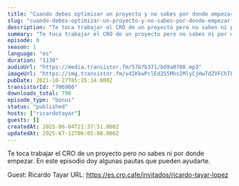 ```yaml
---
title: "Cuando debes optimizar un proyecto y no sabes por donde empezar, con Ricardo Tayar"
slug: "cuando-debes-optimizar-un-proyecto-y-no-sabes-por-donde-empezar-con-ricardo-tayar"
description: "Te toca trabajar el CRO de un proyecto pero no sabes ni por donde empezar. En este episodio doy algunas pautas que pueden ayudarte.\n\nGuest: Ricardo Tayar\nURL: https://es.cro.cafe/invitados/ricardo-tayar-lopez"
summary: "Te toca trabajar el CRO de un proyecto pero no sabes ni por donde empezar. En este episodio doy algunas pautas que pueden ayudarte."
episode: 0
season: 1
language: "es"
duration: "1130"
audioUrl: "https://media.transistor.fm/57b7b371/bd9a0788.mp3"
imageUrl: "https://img.transistor.fm/v4IKkwPclEd255MhsIMlyCjHwTdZVFChTEXIWyLk6mo/rs:fill:3000:3000:1/q:60/aHR0cHM6Ly9pbWct/dXBsb2FkLXByb2R1/Y3Rpb24udHJhbnNp/c3Rvci5mbS8xZDRj/MmQ3ZDhjMGYwNGFi/ZDcyODk1NWRmMDBj/NTI0Ny5qcGc.webp"
pubDate: 2021-10-27T05:15:14.000Z
transistorId: "706900"
downloads_total: 798
episode_type: "bonus"
status: "published"
hosts: ["ricardotayar"]
guests: []
createdAt: 2025-06-04T21:37:51.000Z
updatedAt: 2025-07-12T06:05:08.000Z
---
```


Te toca trabajar el CRO de un proyecto pero no sabes ni por donde empezar. En este episodio doy algunas pautas que pueden ayudarte.

Guest: Ricardo Tayar
URL: https://es.cro.cafe/invitados/ricardo-tayar-lopez
